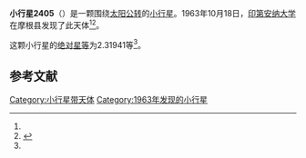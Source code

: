 {{Infobox planet
| bgcolour = #FFFFC0
| name = 2405 Welch
| symbol = 
| image = 
| caption = 
| discovery = yes
| discovery_ref = 
| discoverer = [[印第安纳大学|印第安纳大学]]
| discovery_site = [[摩根县|摩根县]] 
| discovered = 1963年10月18日
| designations = yes
| mp_name = 
| named_after = 
| alt_names = 1963 UF/ 1965 AG1 / 1969 VV / 1972 JQ1 / 1974 RR / 1975 WG1 / 1977 DN9 / 1977 FV1 / 1979 OJ6 / 1980 RC2 / 1980 TF / 1981 YB2
| mp_category = [[外小行星带|外小行星带]]
| orbit_ref = <ref name="a">[http://ssd.jpl.nasa.gov/sbdb.cgi?sstr=2405 2405 Welch] {{Wayback|url=http://ssd.jpl.nasa.gov/sbdb.cgi?sstr=2405 |date=20201021210033 }}，小行星數據庫瀏覽器（JPL Small-Body Database Browser）－[[美国国家航空航天局|美国国家航空航天局]]喷气推进实验室</ref>
| epoch = 2456400.5 (2013年4月18日更新)
| aphelion = {{convert|3.6320037|AU|km|3|abbr=on|lk=out}}
| perihelion = {{convert|2.7774639|AU|km|3|abbr=on}}
| semimajor = {{convert|3.2047338|AU|km|3|abbr=on}}
| eccentricity = 0.1333246
| period = 2095.493746 [[日|日]]<br />5.74[[儒略年|儒略年]]
| avg_speed = 
| inclination = 2.24728
| asc_node = 128.25966
| mean_anomaly = 
| arg_peri = 2.31941
| satellites = 
| physical_characteristics = yes
| dimensions = 
| mass = 
| density = 
| surface_grav = 
| escape_velocity = 
| sidereal_day = 
| axial_tilt = 
| pole_ecliptic_lat = 
| pole_ecliptic_lon = 
| albedo = 
| temperatures= 
| temp_name1 = 
| mean_temp_1 = 
| max_temp_1 = 
| temp_name2 = 
| max_temp_2 = 
| spectral_type = 
| abs_magnitude = 2.31941
}}

'''小行星2405'''（{{lang-en|2405 Welch}}）是一颗围绕[[太阳|太阳]][[公转|公转]]的[[小行星|小行星]]。1963年10月18日，[[印第安纳大学|印第安纳大学]]在摩根县发现了此天体<ref name="a" /><ref>{{cite news|title=小行星列表|url=http://cfa-www.harvard.edu/iau/lists/NumberedMPs.txt|accessdate=2013-07-08|newspaper=哈佛大学|archive-date=2008-05-17|archive-url=https://web.archive.org/web/20080517010638/http://cfa-www.harvard.edu/iau/lists/NumberedMPs.txt|dead-url=no}}</ref>。

这颗小行星的[[绝对星等|绝对星等]]为2.31941等<ref name="a" />。

==参考文献==
{{reflist}}
{{Minor Planet Number|[[小行星2404|小行星2404]]|[[小行星2406|小行星2406]]}}

{{小天体}}

[[Category:小行星带天体|Category:小行星带天体]]
[[Category:1963年发现的小行星|Category:1963年发现的小行星]]

{{asteroid-stub}}